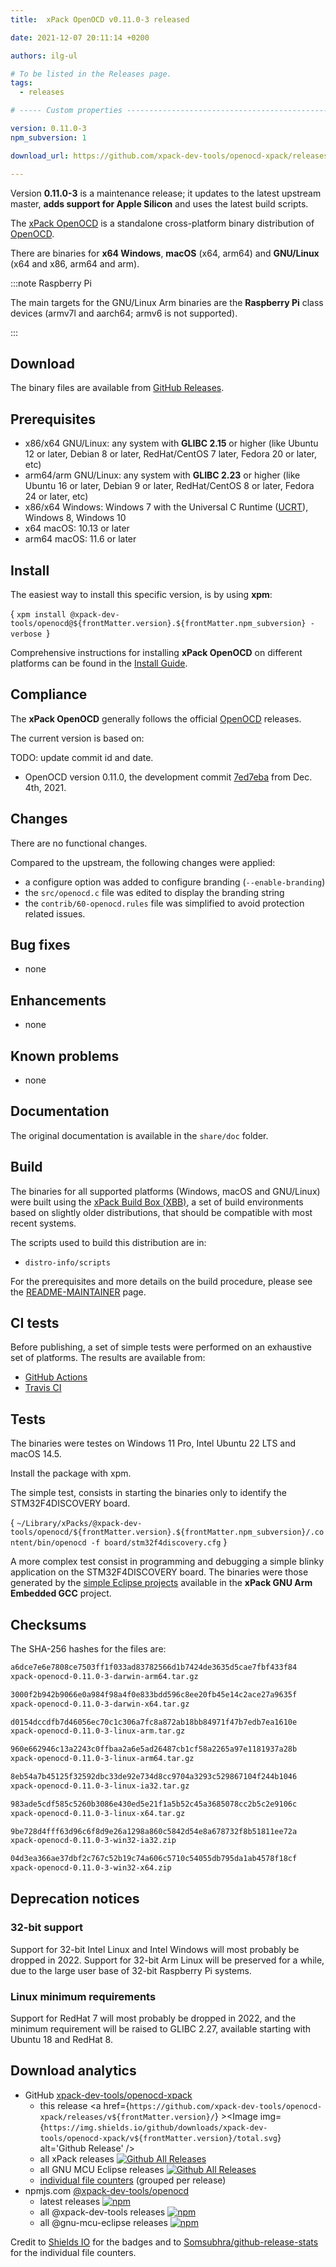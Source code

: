 ```yaml
---
title:  xPack OpenOCD v0.11.0-3 released

date: 2021-12-07 20:11:14 +0200

authors: ilg-ul

# To be listed in the Releases page.
tags:
  - releases

# ----- Custom properties -----------------------------------------------------

version: 0.11.0-3
npm_subversion: 1

download_url: https://github.com/xpack-dev-tools/openocd-xpack/releases/tag/v0.11.0-3/

---
```


Version **0.11.0-3** is a maintenance release; it updates to the latest upstream master, **adds support for Apple Silicon** and uses the latest build scripts.

<!-- truncate -->


The [xPack OpenOCD](https://xpack-dev-tools.github.io/openocd-xpack/)
is a standalone cross-platform binary distribution of
[OpenOCD](https://openocd.org).

There are binaries for **x64 Windows**,
**macOS** (x64, arm64)
and **GNU/Linux** (x64 and x86, arm64 and arm).

:::note Raspberry Pi

The main targets for the GNU/Linux Arm
binaries are the **Raspberry Pi** class devices (armv7l and aarch64;
armv6 is not supported).

:::

## Download

The binary files are available from <a href={frontMatter.download_url}>GitHub Releases</a>.

## Prerequisites

- x86/x64 GNU/Linux: any system with **GLIBC 2.15** or higher
  (like Ubuntu 12 or later, Debian 8 or later, RedHat/CentOS 7 later,
  Fedora 20 or later, etc)
- arm64/arm GNU/Linux: any system with **GLIBC 2.23** or higher
  (like Ubuntu 16 or later, Debian 9 or later, RedHat/CentOS 8 or later,
  Fedora 24 or later, etc)
- x86/x64 Windows: Windows 7 with the Universal C Runtime
  ([UCRT](https://support.microsoft.com/en-us/topic/update-for-universal-c-runtime-in-windows-c0514201-7fe6-95a3-b0a5-287930f3560c)),
  Windows 8, Windows 10
- x64 macOS: 10.13 or later
- arm64 macOS: 11.6 or later

## Install

The easiest way to install this specific version, is by using **xpm**:

<CodeBlock language="console"> {
`xpm install @xpack-dev-tools/openocd@${frontMatter.version}.${frontMatter.npm_subversion} -verbose
`} </CodeBlock>

Comprehensive instructions for installing **xPack OpenOCD** on different platforms
can be found in the [Install Guide](/docs/install/).

## Compliance

The **xPack OpenOCD** generally follows the official
[OpenOCD](https://openocd.org) releases.

The current version is based on:

TODO: update commit id and date.

- OpenOCD version 0.11.0, the development commit
[7ed7eba](https://github.com/xpack-dev-tools/openocd/commit/7ed7eba33140d8745f3343be7752bf2b0aafb6d8)
from Dec. 4th, 2021.

## Changes

There are no functional changes.

Compared to the upstream, the following changes were applied:

- a configure option was added to configure branding (`--enable-branding`)
- the `src/openocd.c` file was edited to display the branding string
- the `contrib/60-openocd.rules` file was simplified to avoid protection
  related issues.

## Bug fixes

- none

## Enhancements

- none

## Known problems

- none

## Documentation

The original documentation is available in the `share/doc` folder.

## Build

The binaries for all supported platforms
(Windows, macOS and GNU/Linux) were built using the
[xPack Build Box (XBB)](https://xpack.github.io/xbb/), a set
of build environments based on slightly older distributions, that should be
compatible with most recent systems.

The scripts used to build this distribution are in:

- `distro-info/scripts`

For the prerequisites and more details on the build procedure, please see the
[README-MAINTAINER](https://github.com/xpack-dev-tools/openocd-xpack/blob/xpack/README-MAINTAINER.md) page.

## CI tests

Before publishing, a set of simple tests were performed on an exhaustive
set of platforms. The results are available from:

- [GitHub Actions](https://github.com/xpack-dev-tools/openocd-xpack/actions/)
- [Travis CI](https://app.travis-ci.com/github/xpack-dev-tools/openocd-xpack/builds/)

## Tests

The binaries were testes on Windows 11 Pro, Intel Ubuntu 22
LTS and macOS 14.5.

Install the package with xpm.

The simple test, consists in starting the binaries
only to identify the STM32F4DISCOVERY board.

<CodeBlock language="sh"> {
`~/Library/xPacks/@xpack-dev-tools/openocd/${frontMatter.version}.${frontMatter.npm_subversion}/.content/bin/openocd -f board/stm32f4discovery.cfg`
} </CodeBlock>

A more complex test consist in programming and debugging a simple blinky
application on the STM32F4DISCOVERY board. The binaries were
those generated by the
[simple Eclipse projects](https://github.com/xpack-dev-tools/arm-none-eabi-gcc-xpack/tree/xpack/tests/eclipse)
available in the **xPack GNU Arm Embedded GCC** project.

## Checksums

The SHA-256 hashes for the files are:

```txt
a6dce7e6e7808ce7503ff1f033ad83782566d1b7424de3635d5cae7fbf433f84
xpack-openocd-0.11.0-3-darwin-arm64.tar.gz

3000f2b942b9066e0a984f98a4f0e833bdd596c8ee20fb45e14c2ace27a9635f
xpack-openocd-0.11.0-3-darwin-x64.tar.gz

d0154dccdfb7d46056ec70c1c306a7fc8a872ab18bb84971f47b7edb7ea1610e
xpack-openocd-0.11.0-3-linux-arm.tar.gz

960e662946c13a2243c0ffbaa2a6e5ad26487cb1cf58a2265a97e1181937a28b
xpack-openocd-0.11.0-3-linux-arm64.tar.gz

8eb54a7b45125f32592dbc33de92e734d8cc9704a3293c529867104f244b1046
xpack-openocd-0.11.0-3-linux-ia32.tar.gz

983ade5cdf585c5260b3086e430ed5e21f1a5b52c45a3685078cc2b5c2e9106c
xpack-openocd-0.11.0-3-linux-x64.tar.gz

9be728d4fff63d96c6f8d9e26a1298a860c5842d54e8a678732f8b51811ee72a
xpack-openocd-0.11.0-3-win32-ia32.zip

04d3ea366ae37dbf2c767c52b19c74a606c5710c54055db795da1ab4578f18cf
xpack-openocd-0.11.0-3-win32-x64.zip

```

## Deprecation notices

### 32-bit support

Support for 32-bit Intel Linux and Intel Windows will most probably
be dropped in 2022. Support for 32-bit Arm Linux will be preserved
for a while, due to the large user base of 32-bit Raspberry Pi systems.

### Linux minimum requirements

Support for RedHat 7 will most probably be dropped in 2022, and the
minimum requirement will be raised to GLIBC 2.27, available starting
with Ubuntu 18 and RedHat 8.

## Download analytics

- GitHub [xpack-dev-tools/openocd-xpack](https://github.com/xpack-dev-tools/openocd-xpack/)
  - this release <a href={`https://github.com/xpack-dev-tools/openocd-xpack/releases/v${frontMatter.version}/`} ><Image img={`https://img.shields.io/github/downloads/xpack-dev-tools/openocd-xpack/v${frontMatter.version}/total.svg`} alt='Github Release' /></a>
  - all xPack releases [![Github All Releases](https://img.shields.io/github/downloads/xpack-dev-tools/openocd-xpack/total.svg)](https://github.com/xpack-dev-tools/openocd-xpack/releases/)
  - all GNU MCU Eclipse releases [![Github All Releases](https://img.shields.io/github/downloads/gnu-mcu-eclipse/openocd/total.svg)](https://github.com/gnu-mcu-eclipse/openocd/releases/)
  - [individual file counters](https://somsubhra.github.io/github-release-stats/?username=xpack-dev-tools&repository=openocd-xpack) (grouped per release)
- npmjs.com [@xpack-dev-tools/openocd](https://www.npmjs.com/package/@xpack-dev-tools/openocd)
  - latest releases [![npm](https://img.shields.io/npm/dw/@xpack-dev-tools/openocd.svg)](https://www.npmjs.com/package/@xpack-dev-tools/openocd/)
  - all @xpack-dev-tools releases [![npm](https://img.shields.io/npm/dt/@xpack-dev-tools/openocd.svg)](https://www.npmjs.com/package/@xpack-dev-tools/openocd/)
  - all @gnu-mcu-eclipse releases [![npm](https://img.shields.io/npm/dt/@gnu-mcu-eclipse/openocd.svg)](https://www.npmjs.com/package/@gnu-mcu-eclipse/openocd/)

Credit to [Shields IO](https://shields.io) for the badges and to
[Somsubhra/github-release-stats](https://github.com/Somsubhra/github-release-stats)
for the individual file counters.
